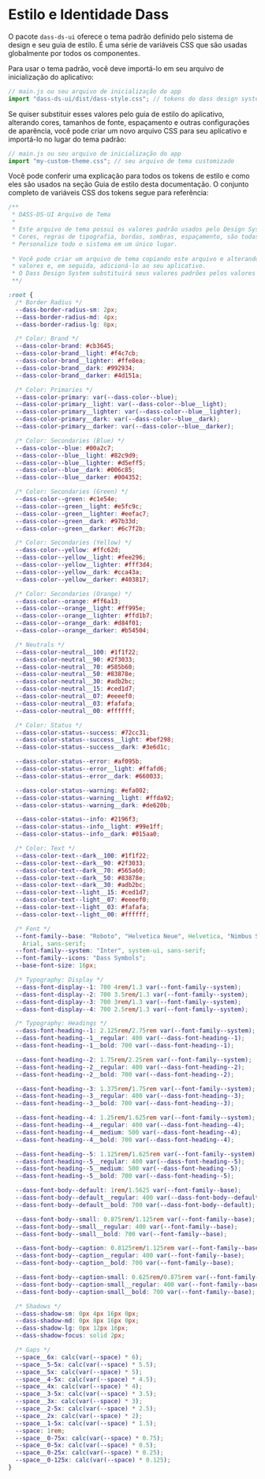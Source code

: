 
<Meta title="Início/Estilo e Identidade" />

# Estilo e Identidade Dass

O pacote `dass-ds-ui` oferece o tema padrão definido pelo sistema de design e seu guia de estilo. É uma série de variáveis CSS que são usadas globalmente por todos os componentes.

Para usar o tema padrão, você deve importá-lo em seu arquivo de inicialização do aplicativo:

```js
// main.js ou seu arquivo de inicialização do app
import "dass-ds-ui/dist/dass-style.css"; // tokens do dass design system
```

Se quiser substituir esses valores pelo guia de estilo do aplicativo, alterando cores, tamanhos de fonte, espaçamento e outras configurações de aparência, você pode criar um novo arquivo CSS para seu aplicativo e importá-lo no lugar do tema padrão:

```js
// main.js ou seu arquivo de inicialização do app
import "my-custom-theme.css"; // seu arquivo de tema customizado
```

Você pode conferir uma explicação para todos os tokens de estilo e como eles são usados na seção Guia de estilo desta documentação. O conjunto completo de variáveis CSS dos tokens segue para referência:

```css
/**
 * DASS-DS-UI Arquivo de Tema
 *
 * Este arquivo de tema possui os valores padrão usados pelo Design System.
 * Cores, regras de tipografia, bordas, sombras, espaçamento, são todas definidas pelo seu tema.
 * Personalize todo o sistema em um único lugar.
 
 * Você pode criar um arquivo de tema copiando este arquivo e alterando seus
 * valores e, em seguida, adicioná-lo ao seu aplicativo.
 * O Dass Design System substituirá seus valores padrões pelos valores de seu tema de acordo.
 **/

:root {
  /* Border Radius */
  --dass-border-radius-sm: 2px;
  --dass-border-radius-md: 4px;
  --dass-border-radius-lg: 8px;

  /* Color: Brand */
  --dass-color-brand: #cb3645;
  --dass-color-brand__light: #f4c7cb;
  --dass-color-brand__lighter: #ffe8ea;
  --dass-color-brand__dark: #992934;
  --dass-color-brand__darker: #4d151a;

  /* Color: Primaries */
  --dass-color-primary: var(--dass-color--blue);
  --dass-color-primary__light: var(--dass-color--blue__light);
  --dass-color-primary__lighter: var(--dass-color--blue__lighter);
  --dass-color-primary__dark: var(--dass-color--blue__dark);
  --dass-color-primary__darker: var(--dass-color--blue__darker);

  /* Color: Secondaries (Blue) */
  --dass-color--blue: #00a2c7;
  --dass-color--blue__light: #82c9d9;
  --dass-color--blue__lighter: #d5eff5;
  --dass-color--blue__dark: #006c85;
  --dass-color--blue__darker: #004352;

  /* Color: Secondaries (Green) */
  --dass-color--green: #c1e54e;
  --dass-color--green__light: #e5fc9c;
  --dass-color--green__lighter: #eefac7;
  --dass-color--green__dark: #97b33d;
  --dass-color--green__darker: #6c7f2b;

  /* Color: Secondaries (Yellow) */
  --dass-color--yellow: #ffc62d;
  --dass-color--yellow__light: #fee296;
  --dass-color--yellow__lighter: #fff3d4;
  --dass-color--yellow__dark: #cca43a;
  --dass-color--yellow__darker: #403817;

  /* Color: Secondaries (Orange) */
  --dass-color--orange: #ff6a13;
  --dass-color--orange__light: #ff995e;
  --dass-color--orange__lighter: #ffd1b7;
  --dass-color--orange__dark: #d84f01;
  --dass-color--orange__darker: #b54504;

  /* Neutrals */
  --dass-color-neutral__100: #1f1f22;
  --dass-color-neutral__90: #2f3033;
  --dass-color-neutral__70: #585b60;
  --dass-color-neutral__50: #83878e;
  --dass-color-neutral__30: #adb2bc;
  --dass-color-neutral__15: #ced1d7;
  --dass-color-neutral__07: #eeeef0;
  --dass-color-neutral__03: #fafafa;
  --dass-color-neutral__00: #ffffff;

  /* Color: Status */
  --dass-color-status--success: #72cc31;
  --dass-color-status--success__light: #bef298;
  --dass-color-status--success__dark: #3e6d1c;

  --dass-color-status--error: #af095b;
  --dass-color-status--error__light: #ffafd6;
  --dass-color-status--error__dark: #660033;

  --dass-color-status--warning: #efa002;
  --dass-color-status--warning__light: #ffda92;
  --dass-color-status--warning__dark: #de620b;

  --dass-color-status--info: #2196f3;
  --dass-color-status--info__light: #99e1ff;
  --dass-color-status--info__dark: #015aa0;

  /* Color: Text */
  --dass-color-text--dark__100: #1f1f22;
  --dass-color-text--dark__90: #2f3033;
  --dass-color-text--dark__70: #565a60;
  --dass-color-text--dark__50: #83878e;
  --dass-color-text--dark__30: #adb2bc;
  --dass-color-text--light__15: #ced1d7;
  --dass-color-text--light__07: #eeeef0;
  --dass-color-text--light__03: #fafafa;
  --dass-color-text--light__00: #ffffff;

  /* Font */
  --font-family--base: "Roboto", "Helvetica Neue", Helvetica, "Nimbus Sans L",
    Arial, sans-serif;
  --font-family--system: "Inter", system-ui, sans-serif;
  --font-family--icons: "Dass Symbols";
  --base-font-size: 16px;

  /* Typography: Display */
  --dass-font-display--1: 700 4rem/1.3 var(--font-family--system);
  --dass-font-display--2: 700 3.5rem/1.3 var(--font-family--system);
  --dass-font-display--3: 700 3rem/1.3 var(--font-family--system);
  --dass-font-display--4: 700 2.5rem/1.3 var(--font-family--system);

  /* Typography: Headings */
  --dass-font-heading--1: 2.125rem/2.75rem var(--font-family--system);
  --dass-font-heading--1__regular: 400 var(--dass-font-heading--1);
  --dass-font-heading--1__bold: 700 var(--dass-font-heading--1);

  --dass-font-heading--2: 1.75rem/2.25rem var(--font-family--system);
  --dass-font-heading--2__regular: 400 var(--dass-font-heading--2);
  --dass-font-heading--2__bold: 700 var(--dass-font-heading--2);

  --dass-font-heading--3: 1.375rem/1.75rem var(--font-family--system);
  --dass-font-heading--3__regular: 400 var(--dass-font-heading--3);
  --dass-font-heading--3__bold: 700 var(--dass-font-heading--3);

  --dass-font-heading--4: 1.25rem/1.625rem var(--font-family--system);
  --dass-font-heading--4__regular: 400 var(--dass-font-heading--4);
  --dass-font-heading--4__medium: 500 var(--dass-font-heading--4);
  --dass-font-heading--4__bold: 700 var(--dass-font-heading--4);

  --dass-font-heading--5: 1.125rem/1.625rem var(--font-family--system);
  --dass-font-heading--5__regular: 400 var(--dass-font-heading--5);
  --dass-font-heading--5__medium: 500 var(--dass-font-heading--5);
  --dass-font-heading--5__bold: 700 var(--dass-font-heading--5);

  --dass-font-body--default: 1rem/1.5625 var(--font-family--base);
  --dass-font-body--default__regular: 400 var(--dass-font-body--default);
  --dass-font-body--default__bold: 700 var(--dass-font-body--default);

  --dass-font-body--small: 0.875rem/1.125rem var(--font-family--base);
  --dass-font-body--small__regular: 400 var(--font-family--base);
  --dass-font-body--small__bold: 700 var(--font-family--base);

  --dass-font-body--caption: 0.8125rem/1.125rem var(--font-family--base);
  --dass-font-body--caption__regular: 400 var(--font-family--base);
  --dass-font-body--caption__bold: 700 var(--font-family--base);

  --dass-font-body--caption-small: 0.625rem/0.875rem var(--font-family--base);
  --dass-font-body--caption-small__regular: 400 var(--font-family--base);
  --dass-font-body--caption-small__bold: 700 var(--font-family--base);

  /* Shadows */
  --dass-shadow-sm: 0px 4px 16px 0px;
  --dass-shadow-md: 0px 8px 16px 0px;
  --dass-shadow-lg: 0px 12px 16px;
  --dass-shadow-focus: solid 2px;

  /* Gaps */
  --space__6x: calc(var(--space) * 6);
  --space__5-5x: calc(var(--space) * 5.5);
  --space__5x: calc(var(--space) * 5);
  --space__4-5x: calc(var(--space) * 4.5);
  --space__4x: calc(var(--space) * 4);
  --space__3-5x: calc(var(--space) * 3.5);
  --space__3x: calc(var(--space) * 3);
  --space__2-5x: calc(var(--space) * 2.5);
  --space__2x: calc(var(--space) * 2);
  --space__1-5x: calc(var(--space) * 1.5);
  --space: 1rem;
  --space__0-75x: calc(var(--space) * 0.75);
  --space__0-5x: calc(var(--space) * 0.5);
  --space__0-25x: calc(var(--space) * 0.25);
  --space__0-125x: calc(var(--space) * 0.125);
}
```
